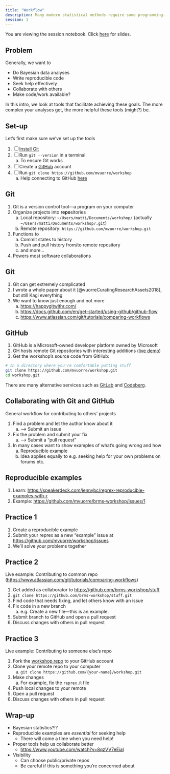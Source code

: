 ```yaml
---
title: "Workflow"
description: Many modern statistical methods require some programming. This is especially true of bayesian modeling. But how do I best write code that others can use, understand, and collaborate on? How do I seek help effectively? We take a look at writing reproducible examples, the version control tool Git, and the code collaboration platform GitHub.
session: 1
---
```


:::{.content-visible unless-format="revealjs"}
:::{.callout-note}
You are viewing the session notebook. Click [here](deck.html) for slides.
:::
:::

## Problem

Generally, we want to

- Do Bayesian data analyses
- Write reproducible code
- Seek help effectively
- Collaborate with others
- Make code/work available?

In this intro, we look at tools that facilitate achieving these goals. The more complex your analyses get, the more helpful these tools (might?) be.

## Set-up

Let's first make sure we've set up the tools

:::{.incremental}
1. [ ] [Install Git](https://happygitwithr.com/install-git)
2. [ ] Run `git --version` in a terminal
    a. To ensure Git works
3. [ ] Create a [GitHub](https://github.com) account
4. [ ] Run `git clone https://github.com/mvuorre/workshop`
    a. Help connecting to GitHub [here](https://happygitwithr.com/https-pat>)
:::

## Git

1. Git is a version control tool---a program on your computer
2. Organize projects into **repo**sitories
    a. Local repository: `~/Users/matti/Documents/workshop/` (actually `~/Users/matti/Documents/workshop/.git`)
    b. Remote repository: `https://github.com/mvuorre/workshop.git`
3. Functions to
    a. Commit states to history
    b. Push and pull history from/to remote repository
    c. and more...
4. Powers most software collaborations

## Git

1. Git can get extremely complicated
2. I wrote a whole paper about it [@vuorreCuratingResearchAssets2018], but still Kagi everything
3. We want to know just enough and not more
    a. <https://happygitwithr.com/>
    b. <https://docs.github.com/en/get-started/using-github/github-flow>
    c. <https://www.atlassian.com/git/tutorials/comparing-workflows>

## GitHub

1. GitHub is a Microsoft-owned developer platform owned by Microsoft
2. GH hosts remote Git repositories with interesting additions ([live demo](https://github.com/mvuorre/workshop))
3. Get the workshop's source code from GitHub:

```bash
# In a directory where you're comfortable putting stuff
git clone https://github.com/mvuorre/workshop.git
cd workshop.git
```

There are many alternative services such as [GitLab](https://about.gitlab.com/) and [Codeberg](https://codeberg.org/).

## Collaborating with Git and GitHub

General workflow for contributing to others' projects

1. Find a problem and let the author know about it
    a. --> Submit an issue
2. Fix the problem and submit your fix
    a. --> Submit a "pull request"
3. In many cases want to show examples of what's going wrong and how
    a. Reproducible example
    b. Idea applies equally to e.g. seeking help for your own problems on forums etc.

## Reproducible examples

1. Learn: <https://speakerdeck.com/jennybc/reprex-reproducible-examples-with-r>
2. Example: <https://github.com/mvuorre/brms-workshop/issues/1>

## Practice 1 {background-color="#f0f2f4"}

1. Create a reproducible example
2. Submit your reprex as a new "example" issue at <https://github.com/mvuorre/workshop/issues>
3. We'll solve your problems together

## Practice 2

Live example: Contributing to common repo (<https://www.atlassian.com/git/tutorials/comparing-workflows>)

1. Get added as collaborator to <https://github.com/brms-workshop/stuff>
2. `git clone https://github.com/brms-workshop/stuff.git`
3. Find code that needs fixing, and let others know with an issue
4. Fix code in a new branch
    a. e.g. Create a new file---this is an example.
5. Submit branch to GitHub and open a pull request
6. Discuss changes with others in pull request

## Practice 3

Live example: Contributing to someone else's repo

1. Fork the [workshop repo](https://github.com/mvuorre/workshop) to your GitHub account
2. Clone your remote repo to your computer
    a. `git clone https://github.com/{your-name}/workshop.git`
3. Make changes
    a. For example, fix the `reprex.R` file
4. Push local changes to your remote
5. Open a pull request
6. Discuss changes with others in pull request

## Wrap-up

- Bayesian statistics?!?
- Reproducible examples are *essential* for seeking help
    - There will come a time when you need help!
- Proper tools help us collaborate better
    - <https://www.youtube.com/watch?v=8qzVV7eEiaI>
- Visibility
    - Can choose public/private repos
    - Be careful if this is something you're concerned about
